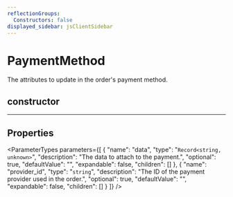 ```yaml
---
reflectionGroups:
  Constructors: false
displayed_sidebar: jsClientSidebar
---
```



# PaymentMethod

The attributes to update in the order's payment method.

## constructor

___

## Properties

<ParameterTypes parameters={[
  {
    "name": "data",
    "type": "`Record<string, unknown>`",
    "description": "The data to attach to the payment.",
    "optional": true,
    "defaultValue": "",
    "expandable": false,
    "children": []
  },
  {
    "name": "provider_id",
    "type": "`string`",
    "description": "The ID of the payment provider used in the order.",
    "optional": true,
    "defaultValue": "",
    "expandable": false,
    "children": []
  }
]} />
